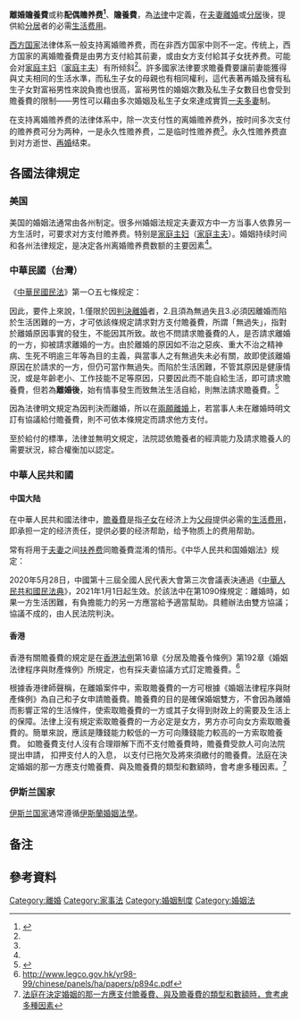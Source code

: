 {{globalize|time=2013-02-16T16:51:37+00:00}}
{{legal}}
{{家庭法}}
{{Hatnote|'''贍養費'''重定向于此，关于中国大陆的父母赡养费，参见：[[赡养费_(中华人民共和国)|赡养费 (中华人民共和国)]]；关于子女赡养费，参见：[[子女抚养费|子女抚养费]]。}}
'''離婚贍養費'''或称'''配偶赡养费<ref name="a1">{{Cite web |url=http://na.eastday.com/know/law/u1ai3044_k14.html|title=离婚了看美国家庭主妇如何要求配偶赡养费|accessdate=2019-03-20 |author=贺秀娟 |date=2012-12-26 |work= |publisher=选稿：马景华|language=Zh-hans }}</ref>'''、'''贍養費'''，為[[法律|法律]]中定義，在[[夫妻|夫妻]][[離婚|離婚]]或[[分居|分居]]後，提供給[[分居|分居]]者的必需[[生活|生活]][[费用|费用]]。

[[西方国家|西方国家]]法律体系一般支持离婚赡养费，而在非西方国家中则不一定。传统上，西方国家的离婚贍養費是由男方支付給其前妻，或由女方支付給其子女抚养费。可能会对[[家庭主妇|家庭主妇]]（[[家庭主夫|家庭主夫]]）有所倾斜<ref name="a1"/>。許多國家法律要求贍養費要讓前妻能獲得與丈夫相同的生活水準，而私生子女的母親也有相同權利，這代表著再婚及擁有私生子女對富裕男性來說負擔也很高，富裕男性的婚姻次數及私生子女數目也會受到贍養費的限制——男性可以藉由多次婚姻及私生子女來達成實質[[一夫多妻|一夫多妻]]制。

在支持离婚赡养费的法律体系中，除一次支付性的离婚赡养费外，按时间多次支付的赡养费可分为两种，一是永久性赡养费，二是临时性赡养费<ref name="a1"/>。永久性赡养费直到对方逝世、[[再婚|再婚]]结束。

==各國法律規定==

=== 美国 ===

美国的婚姻法通常由各州制定。很多州婚姻法规定夫妻双方中一方当事人依靠另一方生活时，可要求对方支付赡养费。特别是[[家庭主妇|家庭主妇]]（[[家庭主夫|家庭主夫]]）。婚姻持续时间和各州法律规定，是决定各州离婚赡养费数额的主要因素<ref name="a1"/>。

===中華民國（台灣）===
《[[中華民國民法|中華民國民法]]》第一○五七條规定：{{quote|夫妻無過失之一方，因判決離婚而陷於生活困難者，他方縱無過失，亦應給與相當之贍養費。}}

因此，要件上來說，1.僅限於因[[判決離婚|判決離婚]]者，2.且須為無過失且3.必須因離婚而陷於生活困難的一方，才可依該條規定請求對方支付贍養費，所謂「無過失」，指對於離婚原因事實的發生，不能因其所致。故也不問請求贍養費的人，是否請求離婚的一方，抑被請求離婚的一方。由於離婚的原因如不治之惡疾、重大不治之精神病、生死不明逾三年等為目的主義，與當事人之有無過失未必有關，故即使該離婚原因在於請求的一方，但仍可當作無過失。而陷於生活困難，不管其原因是健康情況，或是年齡老小、工作技能不足等原因，只要因此而不能自給生活，即可請求贍養費，但若為'''離婚後'''，始有情事發生而致無法生活自給，則無法請求贍養費。<ref>{{Cite book|title=親屬法理論與實務|last=高|first=鳳仙|publisher=五南出版|year=2013年|isbn=978-957-11-7263-7|location=台北市|pages=189}}</ref>

因為法律明文規定為因判決而離婚，所以在[[兩願離婚|兩願離婚]]上，若當事人未在離婚時明文訂有協議給付贍養費，則不可依本條規定而請求他方支付。

至於給付的標準，法律並無明文規定，法院認依贍養者的經濟能力及請求贍養人的需要狀況，綜合權衡加以認定{{efn|參照最高法院19年上字第36號判例、司法院院字第744號解釋：陷於生活困難為贍養之所由生，其給與是否相當，當視贍養者之經濟能力及被贍養者需要狀況權衡認定，至贍養以何時為準，須於請求贍養時斟酌雙方現狀定之。}}。

===中華人民共和國===

====中国大陆====

{{main|赡养费 (中华人民共和国)}}
在中華人民共和國法律中，[[赡养费_(中华人民共和国)|贍養費]]是指[[子女|子女]]在经济上为[[父母|父母]]提供必需的[[生活费用|生活费用]]，即承担一定的经济责任，提供必要的经济帮助，给予物质上的费用帮助。

常有将用于[[夫妻|夫妻]]之间[[扶养费|扶养费]]同贍養費混淆的情形。《中华人民共和国婚姻法》规定：{{quote|夫妻有互相扶养的义务。

一方不履行扶养义务时，需要扶养的一方，有要求对方付给扶养费的权利。}}

2020年5月28日，中國第十三屆全國人民代表大會第三次會議表決通過《[[中華人民共和國民法典|中華人民共和國民法典]]》，2021年1月1日起生效。於該法中在第1090條規定：離婚時，如果一方生活困難，有負擔能力的另一方應當給予適當幫助。具體辦法由雙方協議；協議不成的，由人民法院判決。

====香港====
香港有關贍養費的規定是在[[香港法例|香港法例]]第16章《分居及贍養令條例》第192章《婚姻法律程序與財產條例》所規定，也有採夫妻協議方式訂定贍養費。<ref>http://www.legco.gov.hk/yr98-99/chinese/panels/ha/papers/p894c.pdf</ref>

根據香港律師聲稱，在離婚案件中，索取贍養費的一方可根據《婚姻法律程序與財產條例》為自己和子女申請贍養費。贍養費的目的是確保婚姻雙方，不會因為離婚而影響正常的生活條件，使索取贍養費的一方或其子女得到財政上的需要及生活上的保障。法律上沒有規定索取贍養費的一方必定是女方，男方亦可向女方索取贍養費的。簡單來說，應該是賺錢能力較低的一方可向賺錢能力較高的一方索取贍養費。 如贍養費支付人沒有合理辯解下而不支付贍養費時，贍養費受款人可向法院提出申請， 扣押支付人的入息， 以支付已拖欠及將來須繳付的贍養費。法庭在決定婚姻的那一方應支付贍養費、與及贍養費的類型和數額時，會考慮多種因素。<ref>[https://www.legal-advice.hk/2014/05/divorce-maintenance.html 法庭在決定婚姻的那一方應支付贍養費、與及贍養費的類型和數額時，會考慮多種因素]</ref>

=== 伊斯兰国家 ===

[[伊斯兰国家|伊斯兰国家]]通常遵循[[伊斯蘭婚姻法學|伊斯蘭婚姻法學]]。

== 备注 ==

{{notelist}}

==參考資料==
{{reflist}}

[[Category:離婚|Category:離婚]]
[[Category:家事法|Category:家事法]]
[[Category:婚姻制度|Category:婚姻制度]]
[[Category:婚姻法|Category:婚姻法]]